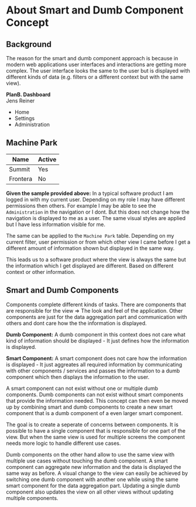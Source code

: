 # About Smart and Dumb Component Concept

## Background
The reason for the smart and dumb component approach is because in modern web applications user interfaces and interactions are getting more complex. The user interface looks the same to the user but is displayed with different kinds of data (e.g. filters or a different context but with the same view).

<div style={{display: 'flex', flexDirection: 'column'}}>
  <div style={{backgroundColor: 'yellow', height: '50px', display: 'flex', alignItems: 'center', justifyContent: 'space-between', padding: '8px'}}>
    <b>PlanB. Dashboard</b>
    <div>Jens Reiner</div>
  </div>
  <div style={{display: 'flex', flexDirection: 'row', gap: '25px', height: '250px'}}>
    <div style={{backgroundColor: 'coral', padding: '8px'}}>
      <ul style={{listStyle: 'square'}}>
        <li>Home</li>
        <li>Settings</li>
        <li>Administration</li>
      </ul>
    </div>
    <div style={{backgroundColor: 'red', flexGrow: 1, display: 'flex', flexDirection: 'column', padding: '8px'}}>
      <h2>Machine Park</h2>
      <table style={{border: '3px solid'}}>
        <thead>
          <tr>
            <th>Name</th>
            <th>Active</th>
          </tr>
        </thead>
        <tbody>
          <tr>
            <td>Summit</td>
            <td>Yes</td>
          </tr>
          <tr>
            <td>Frontera</td>
            <td>No</td>
          </tr>
        </tbody>
      </table>
    </div>
  </div>
</div>


**Given the sample provided above:** 
In a typical software product I am logged in with my current user. Depending on my role I may have different permissions then others. For example I may be able to see the `Administration` in the navigation or I dont. But this does not change how the navigation is displayed to me as a user. The same visual styles are applied but I have less information visible for me.

The same can be applied to the `Machine Park` table. Depending on my current filter, user permission or from which other view I came before I get a different amount of information shown but displayed in the same way.

This leads us to a software product where the view is always the same but the information which I get displayed are different. Based on different context or other information.

## Smart and Dumb Components

Components complete different kinds of tasks. There are components that are responsible for the view => The look and feel of the application. Other components are just for the data aggregation part and communication with others and dont care how the the information is displayed. 

**Dumb Component:** A dumb component in this context does not care what kind of information should be displayed - It just defines how the information is displayed.

**Smart Component:** A smart component does not care how the information is displayed - It just aggreates all required information by communicating with other components / services and passes the information to a dumb component which then displays the information to the user. 

A smart component can not exist without one or multiple dumb components. Dumb components can not exist without smart components that provide the information needed. This concept can then even be moved up by combining smart and dumb components to create a new smart component that is a dumb component of a even larger smart component. 

The goal is to create a seperate of concerns between components. It is possible to have a single component that is responsible for one part of the view. But when the same view is used for multiple screens the component needs more logic to handle different use cases. 

Dumb components on the other hand allow to use the same view with multiple use cases without touching the dumb component. A smart component can aggregate new information and the data is displayed the same way as before. A visual change to the view can easily be achieved by switching one dumb component with another one while using the same smart component for the data aggregation part. Updating a single dumb component also updates the view on all other views without updating multiple components.